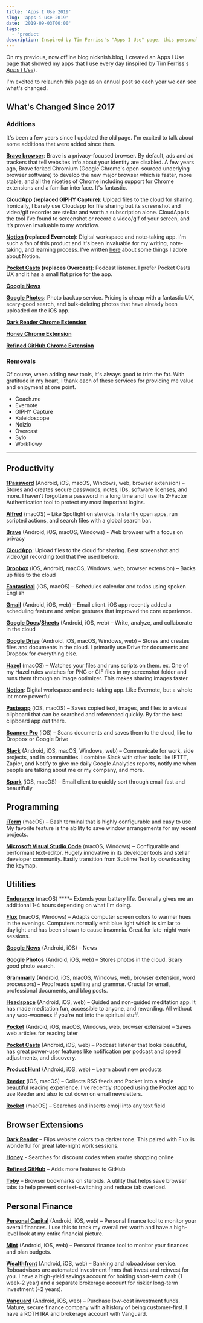 ```yaml
---
title: 'Apps I Use 2019'
slug: 'apps-i-use-2019'
date: '2019-09-03T00:00'
tags:
  - 'product'
description: Inspired by Tim Ferriss's "Apps I Use" page, this personal look showcases the apps I use on a daily basis. This page serves as a helpful resource for anyone looking to optimize their own tech productivity workflow setup.
---
```


On my previous, now offline blog nicknish.blog, I created an Apps I Use page that showed my apps
that I use every day (inspired by Tim Ferriss's _[Apps I Use](https://tim.blog/apps-i-use/)_).

I'm excited to relaunch this page as an annual post so each year we can see what's changed.

## What's Changed Since 2017

### Additions

It's been a few years since I updated the old page. I'm excited to talk about some additions that
were added since then.

**[Brave browser](https://brave.com/)**: Brave is a privacy-focused browser. By default, ads and ad
trackers that tell websites info about your identity are disabled. A few years ago, Brave forked
Chromium (Google Chrome's open-sourced underlying browser software) to develop the new major browser
which is faster, more stable, and all the niceties of Chrome including support for Chrome extensions
and a familiar interface. It's fantastic.

**[CloudApp](https://my.cl.ly/r/2q1d1h0M013U2W00) (replaced GIPHY Capture)**: Upload files to the
cloud for sharing. Ironically, I barely use Cloudapp for file sharing but its screenshot and
video/gif recorder are stellar and worth a subscription alone. CloudApp is the tool I’ve found to
screenshot or record a video/gif of your screen, and it’s proven invaluable to my workflow.

**[Notion](https://www.notion.so/?r=ef5f82f2c0eb44c1ac64ece78b66c9c0) (replaced Evernote)**: Digital
workspace and note-taking app. I'm such a fan of this product and it's been invaluable for my
writing, note-taking, and learning process. I've written [here](what-makes-notion-great) about some
things I adore about Notion.

**[Pocket Casts](https://www.pocketcasts.com/) (replaces Overcast)**: Podcast listener. I prefer
Pocket Casts UX and it has a small flat price for the app.

**[Google News](https://news.google.com/)**

**[Google Photos](https://photos.google.com/)**: Photo backup service. Pricing is cheap with a
fantastic UX, scary-good search, and bulk-deleting photos that have already been uploaded on the iOS
app.

**[Dark Reader Chrome Extension](https://darkreader.org/)**

**[Honey Chrome Extension](joinhoney.com/ref/dyuwzc)**

**[Refined GitHub Chrome Extension](https://chrome.google.com/webstore/detail/refined-github/hlepfoohegkhhmjieoechaddaejaokhf?hl=en)**

### Removals

Of course, when adding new tools, it's always good to trim the fat. With gratitude in my heart, I
thank each of these services for providing me value and enjoyment at one point.

- Coach.me
- Evernote
- GIPHY Capture
- Kaleidoscope
- Noizio
- Overcast
- Sylo
- Workflowy

---

## Productivity

**[1Password](https://1password.com)** (Android, iOS, macOS, Windows, web, browser extension) –
Stores and creates secure passwords, notes, IDs, software licenses, and more. I haven’t forgotten a
password in a long time and I use its 2-Factor Authentication tool to protect my most important
logins.

**[Alfred](https://www.alfredapp.com/)** (macOS) – Like Spotlight on steroids. Instantly open apps,
run scripted actions, and search files with a global search bar.

**[Brave](https://brave.com/)** (Android, iOS, macOS, Windows) - Web browser with a focus on privacy

**[CloudApp](https://my.cl.ly/r/2q1d1h0M013U2W00)**: Upload files to the cloud for sharing. Best
screenshot and video/gif recording tool that I've used before.

**[Dropbox](https://db.tt/w53NXlNH)** (iOS, Android, macOS, Windows, web, browser extension) – Backs
up files to the cloud

**[Fantastical](https://flexibits.com/fantastical)** (iOS, macOS) – Schedules calendar and todos
using spoken English

**[Gmail](https://mail.google.com)** (Android, iOS, web) – Email client. iOS app recently added a
scheduling feature and swipe gestures that improved the core experience.

**[Google Docs](https://docs.google.com/)/[Sheets](https://docs.google.com/)** (Android, iOS, web) –
Write, analyze, and collaborate in the cloud

**[Google Drive](https://drive.google.com/)** (Android, iOS, macOS, Windows, web) – Stores and
creates files and documents in the cloud. I primarily use Drive for documents and Dropbox for
everything else.

**[Hazel](https://www.noodlesoft.com/)** (macOS) – Watches your files and runs scripts on them. ex.
One of my Hazel rules watches for PNG or GIF files in my screenshot folder and runs them through an
image optimizer. This makes sharing images faster.

**[Notion](https://www.notion.so/?r=ef5f82f2c0eb44c1ac64ece78b66c9c0)**: Digital workspace and
note-taking app. Like Evernote, but a whole lot more powerful.

**[Pasteapp](https://pasteapp.me/)** (iOS, macOS) – Saves copied text, images, and files to a visual
clipboard that can be searched and referenced quickly. By far the best clipboard app out there.

**[Scanner Pro](https://readdle.com/scannerpro)** (iOS) – Scans documents and saves them to the
cloud, like to Dropbox or Google Drive

**[Slack](https://slack.com/)** (Android, iOS, macOS, Windows, web) – Communicate for work, side
projects, and in communities. I combine Slack with other tools like IFTTT, Zapier, and Notify to
give me daily Google Analytics reports, notify me when people are talking about me or my company,
and more.

**[Spark](https://sparkmailapp.com/)** (iOS, macOS) – Email client to quickly sort through email
fast and beautifully

## Programming

**[iTerm](https://www.iterm2.com/)** (macOS) – Bash terminal that is highly configurable and easy to
use. My favorite feature is the ability to save window arrangements for my recent projects.

**[Microsoft Visual Studio Code](https://code.visualstudio.com/)** (macOS, Windows) – Configurable
and performant text-editor. Hugely innovative in its developer tools and stellar developer
community. Easily transition from Sublime Text by downloading the keymap.

## Utilities

**[Endurance](https://enduranceapp.com/)** (macOS) \*\*\*\*– Extends your battery life. Generally
gives me an additional 1-4 hours depending on what I'm doing.

**[Flux](https://justgetflux.com/)** (macOS, Windows) – Adapts computer screen colors to warmer hues
in the evenings. Computers normally emit blue light which is similar to daylight and has been shown
to cause insomnia. Great for late-night work sessions.

**[Google News](https://news.google.com/)** (Android, iOS) – News

**[Google Photos](https://photos.google.com/)** (Android, iOS, web) – Stores photos in the cloud.
Scary good photo search.

**[Grammarly](https://grammarly.com/)** (Android, iOS, macOS, Windows, web, browser extension, word
processors) – Proofreads spelling and grammar. Crucial for email, professional documents, and blog
posts.

**[Headspace](https://www.headspace.com/invite/AGJXt)** (Android, iOS, web) – Guided and non-guided
meditation app. It has made meditation fun, accessible to anyone, and rewarding. All without any
woo-wooness if you're not into the spiritual stuff.

**[Pocket](https://getpocket.com)** (Android, iOS, macOS, Windows, web, browser extension) – Saves
web articles for reading later

**[Pocket Casts](https://www.pocketcasts.com/)** (Android, iOS, web) – Podcast listener that looks
beautiful, has great power-user features like notification per podcast and speed adjustments, and
discovery.

**[Product Hunt](https://producthunt.com)** (Android, iOS, web) – Learn about new products

**[Reeder](https://reederapp.com/)** (iOS, macOS) – Collects RSS feeds and Pocket into a single
beautiful reading experience. I've recently stopped using the Pocket app to use Reeder and also to
cut down on email newsletters.

**[Rocket](https://matthewpalmer.net/rocket/)** (macOS) – Searches and inserts emoji into any text
field

## Browser Extensions

**[Dark Reader](https://darkreader.org/)** – Flips website colors to a darker tone. This paired with
Flux is wonderful for great late-night work sessions.

**[Honey](joinhoney.com/ref/dyuwzc)** - Searches for discount codes when you're shopping online

**[Refined GitHub](https://chrome.google.com/webstore/detail/refined-github/hlepfoohegkhhmjieoechaddaejaokhf?hl=en)**
– Adds more features to GitHub

**[Toby](http://www.gettoby.com/)** – Browser bookmarks on steroids. A utility that helps save
browser tabs to help prevent context-switching and reduce tab overload.

## Personal Finance

**[Personal Capital](https://share.personalcapital.com/x/z4R7Pg)** (Android, iOS, web) – Personal
finance tool to monitor your overall finances. I use this to track my overall net worth and have a
high-level look at my entire financial picture.

**[Mint](https://mint.com)** (Android, iOS, web) – Personal finance tool to monitor your finances
and plan budgets.

**[Wealthfront](https://wlth.fr/23z5OAm)** (Android, iOS, web) – Banking and roboadvisor service.
Roboadvisors are automated investment firms that invest and reinvest for you. I have a high-yield
savings account for holding short-term cash (1 week-2 year) and a separate brokerage account for
riskier long-term investment (+2 years).

**[Vanguard](https://investor.vanguard.com/home/)** (Android, iOS, web) – Purchase low-cost
investment funds. Mature, secure finance company with a history of being customer-first. I have a
ROTH IRA and brokerage account with Vanguard.
